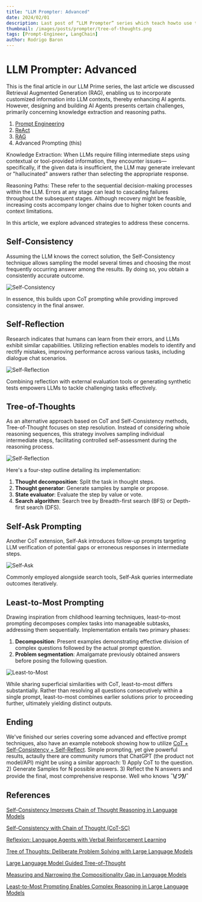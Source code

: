 ```yaml
---
title: "LLM Prompter: Advanced"
date: 2024/02/01
description: Last post of “LLM Prompter” series which teach howto use the power of the modern dragons (LLMs/Generative AI).
thumbnail: /images/posts/prompter/tree-of-thoughts.png
tags: [Prompt-Engineer, LangChain]
author: Rodrigo Baron
---
```


# LLM Prompter: Advanced

This is the final article in our LLM Prime series, the last article we discussed Retrieval Augmented Generation (RAG), enabling us to incorporate customized information into LLM contexts, thereby enhancing AI agents. However, designing and building AI Agents presents certain challenges, primarily concerning knowledge extraction and reasoning paths.

1. [Prompt Engineering](llm-prompter-basics)
2. [ReAct](llm-prompter-react)
3. [RAG](llm-prompter-rag)
4. Advanced Prompting (this)

Knowledge Extraction: When LLMs require filling intermediate steps using contextual or tool-provided information, they encounter issues—specifically, if the given data is insufficient, the LLM may generate irrelevant or "hallucinated" answers rather than selecting the appropriate response.  

Reasoning Paths: These refer to the sequential decision-making processes within the LLM. Errors at any stage can lead to cascading failures throughout the subsequent stages. Although recovery might be feasible, increasing costs accompany longer chains due to higher token counts and context limitations. 

In this article, we explore advanced strategies to address these concerns.  

## Self-Consistency

Assuming the LLM knows the correct solution, the Self-Consistency technique allows sampling the model several times and choosing the most frequently occurring answer among the results. By doing so, you obtain a consistently accurate outcome.

![Self-Consistency](/images/posts/prompter/self-consistency.png "Self-Consistency with Chain of Thought (CoT-SC)")

In essence, this builds upon CoT prompting while providing improved consistency in the final answer.

## Self-Reflection

Research indicates that humans can learn from their errors, and LLMs exhibit similar capabilities. Utilizing reflection enables models to identify and rectify mistakes, improving performance across various tasks, including dialogue chat scenarios.

![Self-Reflection](/images/posts/prompter/self-reflection.png "Reflexion: Language Agents with Verbal Reinforcement Learning")

Combining reflection with external evaluation tools or generating synthetic tests empowers LLMs to tackle challenging tasks effectively.

## Tree-of-Thoughts

As an alternative approach based on CoT and Self-Consistency methods, Tree-of-Thought focuses on step resolution. Instead of considering whole reasoning sequences, this strategy involves sampling individual intermediate steps, facilitating controlled self-assessment during the reasoning process.

![Self-Reflection](/images/posts/prompter/tree-of-thoughts.png "Tree of Thoughts: Deliberate Problem Solving with Large Language Models")

Here's a four-step outline detailing its implementation:  

1. **Thought decomposition**: Split the task in thought steps.  
2. **Thought generator**: Generate samples by sample or propose.  
3. **State evaluator**: Evaluate the step by value or vote.  
4. **Search algorithm**: Search tree by Breadth-first search (BFS) or Depth-first search (DFS).  

## Self-Ask Prompting

Another CoT extension, Self-Ask introduces follow-up prompts targeting LLM verification of potential gaps or erroneous responses in intermediate steps.

![Self-Ask](/images/posts/prompter/self-ask.png "Measuring and Narrowing the Compositionality Gap in Language Models")

Commonly employed alongside search tools, Self-Ask queries intermediate outcomes iteratively.

## Least-to-Most Prompting

Drawing inspiration from childhood learning techniques, least-to-most prompting decomposes complex tasks into manageable subtasks, addressing them sequentially. Implementation entails two primary phases:

1. **Decomposition**: Present examples demonstrating effective division of complex questions followed by the actual prompt question.
2. **Problem segmentation**: Amalgamate previously obtained answers before posing the following question.

![Least-to-Most](/images/posts/prompter/least-to-most.png "Measuring and Narrowing the Compositionality Gap in Language Models")

While sharing superficial similarities with CoT, least-to-most differs substantially. Rather than resolving all questions consecutively within a single prompt, least-to-most combines earlier solutions prior to proceeding further, ultimately yielding distinct outputs.

## Ending

We've finished our series covering some advanced and effective prompt techniques, also have an example notebook showing how to utilize [CoT + Self-Consistency + Self-Reflect](https://github.com/rodrigobaron/site_content/blob/main/prompt/4_advanced_prompting.ipynb). Simple prompting, yet give powerful results, actaully there are community rumors that ChatGPT (the product not model/API) might be using a similar approach: 1) Apply CoT to the question. 2) Generate Samples for N possible answers. 3) Reflect the N answers and provide the final, most comprehensive response. Well who knows **¯\\_(ツ)_/¯** 

## References

[Self-Consistency Improves Chain of Thought Reasoning in Language Models](https://arxiv.org/abs/2203.11171)

[Self-Consistency with Chain of Thought (CoT-SC)](https://medium.com/@johannes.koeppern/self-consistency-with-chain-of-thought-cot-sc-2f7a1ea9f941)

[Reflexion: Language Agents with Verbal Reinforcement Learning](https://arxiv.org/abs/2303.11366)

[Tree of Thoughts: Deliberate Problem Solving with Large Language Models](https://arxiv.org/abs/2305.10601)

[Large Language Model Guided Tree-of-Thought](https://arxiv.org/abs/2305.08291)

[Measuring and Narrowing the Compositionality Gap in Language Models](https://ofir.io/self-ask.pdf)

[Least-to-Most Prompting Enables Complex Reasoning in Large Language Models](https://arxiv.org/abs/2205.10625)